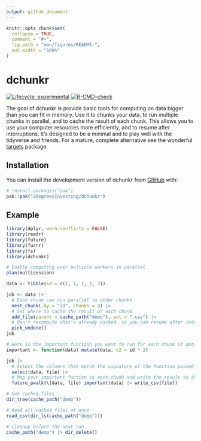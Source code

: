 ```yaml
---
output: github_document
---
```


<!-- README.md is generated from README.Rmd. Please edit that file -->

```r
knitr::opts_chunk$set(
  collapse = TRUE,
  comment = "#>",
  fig.path = "man/figures/README-",
  out.width = "100%"
)
```

# dchunkr

<!-- badges: start -->
[![Lifecycle: experimental](https://img.shields.io/badge/lifecycle-experimental-orange.svg)](https://lifecycle.r-lib.org/articles/stages.html#experimental)
[![R-CMD-check](https://github.com/2DegreesInvesting/dchunkr/actions/workflows/R-CMD-check.yaml/badge.svg)](https://github.com/2DegreesInvesting/dchunkr/actions/workflows/R-CMD-check.yaml)
<!-- badges: end -->

The goal of dchunkr is provide basic tools for computing on data bigger than you
can fit in memory. Use it to chunks your data, to run multiple chunks in
parallel, and to cache the result of each chunk. This allows you to use your
computer resources more efficiently, and to resume after interruptions. It's
designed to be a minimal and to play well with the tidyverse and friends. For a
mature, complete alternative see the wonderful
[targets](https://docs.ropensci.org/targets/) package.

## Installation

You can install the development version of dchunkr from [GitHub](https://github.com/) with:

``` r
# install.packages("pak")
pak::pak("2DegreesInvesting/dchunkr")
```

## Example

```r
library(dplyr, warn.conflicts = FALSE)
library(readr)
library(future)
library(furrr)
library(fs)
library(dchunkr)

# Enable computing over multiple workers in parallel
plan(multisession)

data <- tibble(id = c(1, 1, 1, 2, 3))

job <- data |> 
  # Each chunk can run parallel to other chunks
  nest_chunk(.by = "id", chunks = 3) |> 
  # Set where to cache the result of each chunk
  add_file(parent = cache_path("demo"), ext = ".csv") |> 
  # Don't recompute what's already cached, so you can resume after interruptions
  pick_undone()
job

# Here is the important function you want to run for each chunk of data
important <- function(data) mutate(data, x2 = id * 2)

job |> 
  # Select the columns that match the signature of the function passed to pmap
  select(data, file) |> 
  # Map your important fuction to each chunk and write the result to the cache
  future_pwalk(\(data, file) important(data) |> write_csv(file))

# See cached files
dir_tree(cache_path("demo"))

# Read all cached files at once
read_csv(dir_ls(cache_path("demo")))

# Cleanup before the next run
cache_path("demo") |> dir_delete()
```
